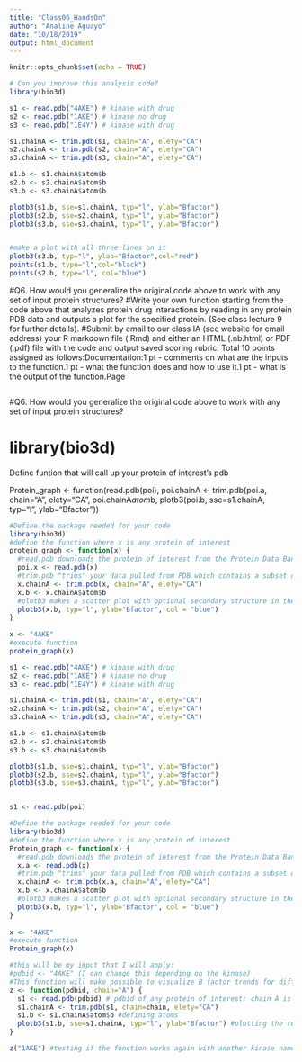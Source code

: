 ```yaml
---
title: "Class06_HandsOn"
author: "Analine Aguayo"
date: "10/18/2019"
output: html_document
---
```


```r
knitr::opts_chunk$set(echo = TRUE)
```

```r
# Can you improve this analysis code?
library(bio3d)

s1 <- read.pdb("4AKE") # kinase with drug
s2 <- read.pdb("1AKE") # kinase no drug
s3 <- read.pdb("1E4Y") # kinase with drug

s1.chainA <- trim.pdb(s1, chain="A", elety="CA")
s2.chainA <- trim.pdb(s2, chain="A", elety="CA")
s3.chainA <- trim.pdb(s3, chain="A", elety="CA")

s1.b <- s1.chainA$atom$b
s2.b <- s2.chainA$atom$b
s3.b <- s3.chainA$atom$b

plotb3(s1.b, sse=s1.chainA, typ="l", ylab="Bfactor")
plotb3(s2.b, sse=s2.chainA, typ="l", ylab="Bfactor")
plotb3(s3.b, sse=s3.chainA, typ="l", ylab="Bfactor")

```

```r

```

```r
#make a plot with all three lines on it
plotb3(s3.b, typ="l", ylab="Bfactor",col="red")
points(s1.b, type="l",col="black")
points(s2.b, type="l", col="blue")
```


#Q6. How would you generalize the original code above to work with any set of input protein structures?
#Write your own function starting from the code above that analyzes protein drug interactions by reading in any protein PDB data and outputs a plot for the specified protein. (See class lecture 9 for further details).
#Submit by email to our class IA (see website for email address) your R markdown file (.Rmd) and either an HTML (.nb.html) or PDF (.pdf) file with the code and output saved.scoring rubric: Total 10 points assigned as follows:Documentation:1 pt - comments on what are the inputs to the function.1 pt - what the function does and how to use it.1 pt - what is the output of the function.Page 

```r


```

#Q6. How would you generalize the original code above to work with any set of input protein structures?

# library(bio3d) 
Define funtion that will call up your protein of interest's pdb

Protein_graph <- function(read.pdb(poi), poi.chainA <- trim.pdb(poi.a, chain="A", elety="CA", poi.chainA$atom$b, plotb3(poi.b, sse=s1.chainA, typ="l", ylab="Bfactor"))

```r
#Define the package needed for your code
library(bio3d)
#define the function where x is any protein of interest
protein_graph <- function(x) {
  #read.pdb downloads the protein of interest from the Protein Data Bank
  poi.x <- read.pdb(x)
  #trim.pdb "trims" your data pulled from PDB which contains a subset of atoms
  x.chainA <- trim.pdb(x, chain="A", elety="CA")
  x.b <- x.chainA$atom$b
  #plotb3 makes a scatter plot with optional secondary structure in the marginal regions. I removed the marginal regions.
  plotb3(x.b, typ="l", ylab="Bfactor", col = "blue")
}
              
x <- "4AKE"
#execute function
protein_graph(x)

```
```r
s1 <- read.pdb("4AKE") # kinase with drug
s2 <- read.pdb("1AKE") # kinase no drug
s3 <- read.pdb("1E4Y") # kinase with drug

s1.chainA <- trim.pdb(s1, chain="A", elety="CA")
s2.chainA <- trim.pdb(s2, chain="A", elety="CA")
s3.chainA <- trim.pdb(s3, chain="A", elety="CA")

s1.b <- s1.chainA$atom$b
s2.b <- s2.chainA$atom$b
s3.b <- s3.chainA$atom$b

plotb3(s1.b, sse=s1.chainA, typ="l", ylab="Bfactor")
plotb3(s2.b, sse=s2.chainA, typ="l", ylab="Bfactor")
plotb3(s3.b, sse=s3.chainA, typ="l", ylab="Bfactor")


s1 <- read.pdb(poi)

```

```r
#Define the package needed for your code
library(bio3d)
#define the function where x is any protein of interest
Protein_graph <- function(x) {
  #read.pdb downloads the protein of interest from the Protein Data Bank
  x.a <- read.pdb(x)
  #trim.pdb "trims" your data pulled from PDB which contains a subset of atoms
  x.chainA <- trim.pdb(x.a, chain="A", elety="CA")
  x.b <- x.chainA$atom$b
  #plotb3 makes a scatter plot with optional secondary structure in the marginal regions. I removed the marginal regions.
  plotb3(x.b, typ="l", ylab="Bfactor", col = "blue")
}
              
x <- "4AKE"
#execute function
Protein_graph(x)
```

```r

#this will be my input that I will apply:
#pdbid <- "4AKE" (I can change this depending on the kinase)
#This function will make possible to visualize B factor trends for different proteins. 
z <- function(pdbid, chain="A") {
  s1 <- read.pdb(pdbid) # pdbid of any protein of interest; chain A is already defined
  s1.chainA <- trim.pdb(s1, chain=chain, elety="CA")
  s1.b <- s1.chainA$atom$b #defining atoms
  plotb3(s1.b, sse=s1.chainA, typ="l", ylab="Bfactor") #plotting the results.
}

```


```r
z("1AKE") #testing if the function works again with another kinase name
```


